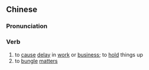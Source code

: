 ==Chinese==
{{zh-forms|s=误事}}

===Pronunciation===
{{zh-pron
|m=wùshì
|c=ng6 si6
|mn=qz:gō͘-sīr/xm:ngō͘-sū/tw,zz:gō͘-sū
|cat=v
}}

===Verb===
{{zh-verb}}

# to [[cause]] [[delay]] in [[work]] or [[business]]; to [[hold]] things up
# to [[bungle]] [[matter]]s